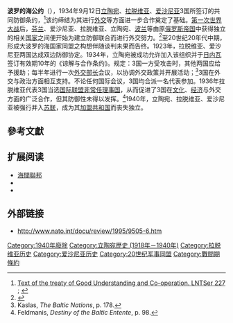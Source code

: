 {{Infobox Treaty
| name                = 波罗的海公约
| long_name           = 
| image               = 
| image_width         = 
| caption             = 
| type                = 
| date_drafted        = 
| date_signed         = 1934年9月12日
| location_signed     = 
| date_sealed         = 
| date_effective      = 
| condition_effective = 
| date_expiration     = 
| signatories         = 
| parties             = {{flagicon|LTU}}[[立陶宛|立陶宛]]<br>{{flagicon|LAT}}[[拉脱维亚|拉脱维亚]]<br>{{flagicon|Estonia}}[[爱沙尼亚|爱沙尼亚]]
| ratifiers           =
| depositor           = 
| language            =
}}
'''波罗的海公约'''（{{lang-en|Baltic Entente}}），1934年9月12日[[立陶宛|立陶宛]]、[[拉脱维亚|拉脱维亚]]、[[爱沙尼亚|爱沙尼亚]]3国所签订的共同防御条约，<ref>[http://www.worldlii.org/int/other/LNTSer/1934/227.html Text of the treaty of Good Understanding and Co-operation. LNTSer 227] {{Wayback|url=http://www.worldlii.org/int/other/LNTSer/1934/227.html |date=20210305100659 }}; {{cite journal| title=''Estonia-Latvia-Lithuania: Treaty of Understanding and Collaboration'' |journal=[[''The_American_Journal_of_International_Law''|''The American Journal of International Law'']] |issue=30 |volume=4 supplement |year=1936 |pages=174–177}}</ref>该约缔结为其进行[[外交|外交]]等方面进一步合作奠定了基础。[[第一次世界大战|第一次世界大战]]后，[[芬兰|芬兰]]、爱沙尼亚、拉脱维亚、立陶宛、[[波兰|波兰]]等由原[[俄罗斯帝国|俄罗斯帝国]]中获得独立的相关[[国家|国家]]之间便开始为建立防御联合而进行外交努力。<ref>
{{cite book| first=Bronis |last=Kaslas |title=''The Baltic Nations — the Quest for Regional Integration and Political Liberty'' |location=Pittston |publisher=EuramericaPress |year=1976 |page=121}}
</ref>至20世纪20年代中期，形成大波罗的海国家同盟之构想伴随谈判未果而告终。1923年，拉脱维亚、爱沙尼亚两国达成双边防御协定。1934年，立陶宛被成功允许加入该组织并于[[日内瓦|日内瓦]]签订有效期10年的《谅解与合作条约》。规定：3国一方受攻击时，其他两国应给予援助；每半年进行一次[[外交部长|外交部长]]会议，以协调外交政策并开展活动；<ref>Kaslas, ''The Baltic Nations'', p. 178.</ref>3国在外交与政治方面相互支持。不论任何国际会议，3国均合派一名代表参加。1936年拉脱维亚代表3国当选[[国际联盟|国际联盟]][[非常任理事国|非常任理事国]]，从而促进了3国在[[文化|文化]]、[[经济|经济]]与外交方面的广泛合作，但其防御性未得以发挥。<ref>Feldmanis, ''Destiny of the Baltic Entente'', p. 98.</ref>1940年，立陶宛、拉脱维亚、爱沙尼亚被强行并入[[苏联|苏联]]，成为其[[蘇聯加盟共和國|加盟共和国]]而丧失独立。

==參考文獻==
{{reflist}}

== 扩展阅读 ==
* [[海間聯邦|海間聯邦]]
* {{cite journal |last=Purlys |first=Vidmantas |coauthors=Vilkelis, Gintautas |url=http://www.nato.int/docu/review/1995/9505-6.htm |title=Cooperation Between the Baltic States: A Lithuanian View |journal=NATO Review |issue=43 |volume=5 |pages=27–31 |date=September 1995 |access-date=2014-01-11 |archive-date=2021-02-24 |archive-url=https://web.archive.org/web/20210224205454/https://www.nato.int/docu/review/1995/9505-6.htm |dead-url=no }}
* {{cite book | last = Łossowski | first = Piotr | authorlink = Piotr Łossowski | coauthors = Bronius Makauskas | others = Scientific Editor Andrzej Koryna | title = Kraje bałtyckie w latach przełomu 1934-1944 | isbn = 83-88909-42-8 | publisher = Instytut Historii PAN; Fundacja Pogranicze | location = Warszawa | year = 2005 | language = pl }}

==外部链接==
* http://www.nato.int/docu/review/1995/9505-6.htm {{Wayback|url=http://www.nato.int/docu/review/1995/9505-6.htm |date=20210224205454 }}

[[Category:1940年廢除|Category:1940年廢除]]
[[Category:立陶宛歷史_(1918年－1940年)|Category:立陶宛歷史 (1918年－1940年)]]
[[Category:拉脱维亚历史|Category:拉脱维亚历史]]
[[Category:爱沙尼亚历史|Category:爱沙尼亚历史]]
[[Category:20世纪军事同盟|Category:20世纪军事同盟]]
[[Category:戰間期條約|Category:戰間期條約]]